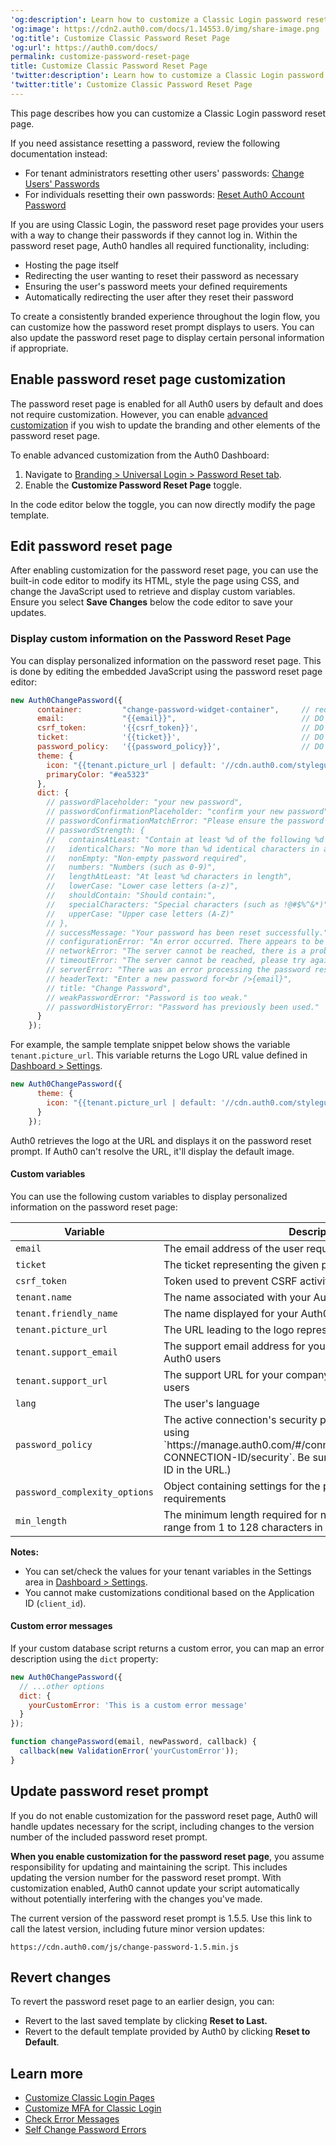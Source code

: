 ---
'og:description': Learn how to customize a Classic Login password reset page.
'og:image': https://cdn2.auth0.com/docs/1.14553.0/img/share-image.png
'og:title': Customize Classic Password Reset Page
'og:url': https://auth0.com/docs/
permalink: customize-password-reset-page
title: Customize Classic Password Reset Page
'twitter:description': Learn how to customize a Classic Login password reset page.
'twitter:title': Customize Classic Password Reset Page
---
<Card title="Resetting a password?">

This page describes how you can customize a Classic Login password reset page.

If you need assistance resetting a password, review the following documentation instead:

* For tenant administrators resetting other users' passwords: [Change Users' Passwords](/docs/authenticate/database-connections/password-change)
* For individuals resetting their own passwords: [Reset Auth0 Account Password](/docs/troubleshoot/customer-support/reset-account-passwords)

</Card>

If you are using Classic Login, the password reset page provides your users with a way to change their passwords if they cannot log in. Within the password reset page, Auth0 handles all required functionality, including:

* Hosting the page itself
* Redirecting the user wanting to reset their password as necessary
* Ensuring the user's password meets your defined requirements
* Automatically redirecting the user after they reset their password

To create a consistently branded experience throughout the login flow, you can customize how the password reset prompt displays to users. You can also update the password reset page to display certain personal information if appropriate.

## Enable password reset page customization

The password reset page is enabled for all Auth0 users by default and does not require customization. However, you can enable [advanced customization](/docs/customize/login-pages/classic-login/customization-classic) if you wish to update the branding and other elements of the password reset page.

To enable advanced customization from the <Tooltip tip="Auth0 Dashboard: Auth0's main product to configure your services." cta="View Glossary" href="/docs/glossary?term=Auth0+Dashboard">Auth0 Dashboard</Tooltip>:

1. Navigate to [Branding > Universal Login > Password Reset tab](https://manage.auth0.com/#/password_reset).
2. Enable the **Customize Password Reset Page** toggle.

In the code editor below the toggle, you can now directly modify the page template.

## Edit password reset page

After enabling customization for the password reset page, you can use the built-in code editor to modify its HTML, style the page using CSS, and change the JavaScript used to retrieve and display custom variables. Ensure you select **Save Changes** below the code editor to save your updates.

### Display custom information on the Password Reset Page

You can display personalized information on the password reset page. This is done by editing the embedded JavaScript using the password reset page editor:

```js lines expandable
new Auth0ChangePassword({
      container:         "change-password-widget-container",     // required
      email:             "{{email}}",                            // DO NOT CHANGE THIS
      csrf_token:        '{{csrf_token}}',                       // DO NOT CHANGE THIS
      ticket:            '{{ticket}}',                           // DO NOT CHANGE THIS
      password_policy:   '{{password_policy}}',                  // DO NOT CHANGE THIS
      theme: {
        icon: "{{tenant.picture_url | default: '//cdn.auth0.com/styleguide/1.0.0/img/badge.png'}}",
        primaryColor: "#ea5323"
      },
      dict: {
        // passwordPlaceholder: "your new password",
        // passwordConfirmationPlaceholder: "confirm your new password",
        // passwordConfirmationMatchError: "Please ensure the password and the confirmation are the same.",
        // passwordStrength: {
        //   containsAtLeast: "Contain at least %d of the following %d types of characters:",
        //   identicalChars: "No more than %d identical characters in a row (such as, \"%s\" not allowed)",
        //   nonEmpty: "Non-empty password required",
        //   numbers: "Numbers (such as 0-9)",
        //   lengthAtLeast: "At least %d characters in length",
        //   lowerCase: "Lower case letters (a-z)",
        //   shouldContain: "Should contain:",
        //   specialCharacters: "Special characters (such as !@#$%^&*)",
        //   upperCase: "Upper case letters (A-Z)"
        // },
        // successMessage: "Your password has been reset successfully.",
        // configurationError: "An error occurred. There appears to be a misconfiguration in the form.",
        // networkError: "The server cannot be reached, there is a problem with the network.",
        // timeoutError: "The server cannot be reached, please try again.",
        // serverError: "There was an error processing the password reset.",
        // headerText: "Enter a new password for<br />{email}",
        // title: "Change Password",
        // weakPasswordError: "Password is too weak."
        // passwordHistoryError: "Password has previously been used."
      }
    });
```






For example, the sample template snippet below shows the variable `tenant.picture_url`. This variable returns the Logo URL value defined in [Dashboard > Settings](https://manage.auth0.com/#/tenant).

```js lines
new Auth0ChangePassword({
      theme: {
        icon: "{{tenant.picture_url | default: '//cdn.auth0.com/styleguide/1.0.0/img/badge.png'}}",
      }
    });
```






Auth0 retrieves the logo at the URL and displays it on the password reset prompt. If Auth0 can't resolve the URL, it'll display the default image.

#### Custom variables

You can use the following custom variables to display personalized information on the password reset page:

<table class="table"><thead>
<tr>
<th>Variable</th>
<th>Description</th>
</tr>
</thead>
<tbody>
<tr>
<td><code>email</code></td>
<td>The email address of the user requesting the password change</td>
</tr>
<tr>
<td><code>ticket</code></td>
<td>The ticket representing the given password reset request</td>
</tr>
<tr>
<td><code>csrf_token</code></td>
<td>Token used to prevent CSRF activity</td>
</tr>
<tr>
<td><code>tenant.name</code></td>
<td>The name associated with your Auth0 tenant</td>
</tr>
<tr>
<td><code>tenant.friendly_name</code></td>
<td>The name displayed for your Auth0 tenant</td>
</tr>
<tr>
<td><code>tenant.picture_url</code></td>
<td>The URL leading to the logo representing you in Auth0</td>
</tr>
<tr>
<td><code>tenant.support_email</code></td>
<td>The support email address for your company displayed to your Auth0 users</td>
</tr>
<tr>
<td><code>tenant.support_url</code></td>
<td>The support URL for your company displayed to your Auth0 users</td>
</tr>
<tr>
<td><code>lang</code></td>
<td>The user's language</td>
</tr>
<tr>
<td><code>password_policy</code></td>
<td>The active connection's security policy. You can see what this is using `https://manage.auth0.com/#/connections/database/con_YOUR-CONNECTION-ID/security`. Be sure to provide your connection ID in the URL.)</td>
</tr>
<tr>
<td><code>password_complexity_options</code></td>
<td>Object containing settings for the password complexity requirements</td>
</tr>
<tr>
<td><code>min_length</code></td>
<td>The minimum length required for newly-created passwords. Can range from 1 to 128 characters in length</td>
</tr>
</tbody>
</table>

**Notes:**

* You can set/check the values for your tenant variables in the Settings area in [Dashboard > Settings](https://manage.auth0.com/#/tenant).
* You cannot make customizations conditional based on the Application ID (`client_id`).

#### Custom error messages

If your custom database script returns a custom error, you can map an error description using the `dict` property:

```js lines
new Auth0ChangePassword({
  // ...other options
  dict: {
    yourCustomError: 'This is a custom error message'
  }
});

function changePassword(email, newPassword, callback) {
  callback(new ValidationError('yourCustomError'));
}
```






## Update password reset prompt

If you do not enable customization for the password reset page, Auth0 will handle updates necessary for the script, including changes to the version number of the included password reset prompt.

**When you enable customization for the password reset page**, you assume responsibility for updating and maintaining the script. This includes updating the version number for the password reset prompt. With customization enabled, Auth0 cannot update your script automatically without potentially interfering with the changes you've made.

The current version of the password reset prompt is 1.5.5. Use this link to call the latest version, including future minor version updates:

`https://cdn.auth0.com/js/change-password-1.5.min.js`

## Revert changes

To revert the password reset page to an earlier design, you can:

* Revert to the last saved template by clicking **Reset to Last.**
* Revert to the default template provided by Auth0 by clicking **Reset to Default**.

## Learn more

* [Customize Classic Login Pages](/docs/customize/login-pages/classic-login/customization-classic)
* [Customize MFA for Classic Login](/docs/secure/multi-factor-authentication/customize-mfa/customize-mfa-classic-login)
* [Check Error Messages](/docs/troubleshoot/basic-issues/check-error-messages)
* [Self Change Password Errors](/docs/troubleshoot/authentication-issues/self-change-password-errors)